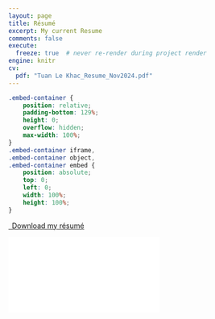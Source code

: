 ---
layout: page
title: Résumé
excerpt: My current Resume
comments: false
execute:
  freeze: true  # never re-render during project render
engine: knitr 
cv:
  pdf: "Tuan Le Khac_Resume_Nov2024.pdf"
---

```{css echo=FALSE}
.embed-container {
    position: relative;
    padding-bottom: 129%;
    height: 0;
    overflow: hidden;
    max-width: 100%;
}
.embed-container iframe,
.embed-container object,
.embed-container embed {
    position: absolute;
    top: 0;
    left: 0;
    width: 100%;
    height: 100%;
}
```

```{=html}
<p class="text-center">
  <a class="btn btn-primary btn-lg resume-download" href="`r rmarkdown::metadata$cv$pdf`" target="_blank">
    <i class="fa-solid fa-file-arrow-down"></i>&ensp;Download my résumé
  </a>
</p>
<div class="embed-container">
  <iframe src="`r rmarkdown::metadata$cv$pdf`#toolbar=0" style="border: 0.5px"></iframe>
</div>
```

